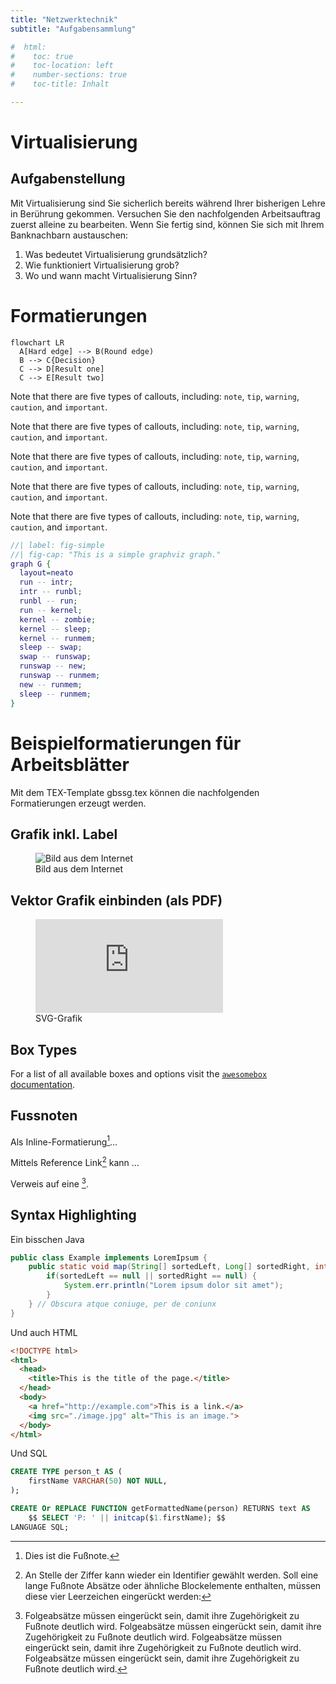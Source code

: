 ```yaml
---
title: "Netzwerktechnik"
subtitle: "Aufgabensammlung"

#  html:
#    toc: true
#    toc-location: left
#    number-sections: true
#    toc-title: Inhalt

---
```

\newpage
# Virtualisierung


## Aufgabenstellung

\colorbox{darkgray}{\color{white}Aufgabe 1: Was bedeutet der Begriff der Virtualisierung | {\faUser} Einzelarbeit | {\faClock} 20' }

Mit Virtualisierung sind Sie sicherlich bereits während Ihrer bisherigen Lehre in Berührung gekommen. Versuchen Sie den nachfolgenden Arbeitsauftrag zuerst alleine zu bearbeiten. Wenn Sie fertig sind, können Sie sich mit Ihrem Banknachbarn austauschen:

1. Was bedeutet Virtualisierung grundsätzlich?
2. Wie funktioniert Virtualisierung grob?
3. Wo und wann macht Virtualisierung Sinn? 


\begin{tikzpicture}

\draw[step=0.5cm,gray,very thin] (-2,-2) grid (15,10);

\end{tikzpicture}


\pagebreak


# Formatierungen

```mermaid
flowchart LR
  A[Hard edge] --> B(Round edge)
  B --> C{Decision}
  C --> D[Result one]
  C --> E[Result two]
```


:::{.callout-note}
Note that there are five types of callouts, including: 
`note`, `tip`, `warning`, `caution`, and `important`.
:::

:::{.callout-tip}
Note that there are five types of callouts, including: 
`note`, `tip`, `warning`, `caution`, and `important`.
:::

:::{.callout-warning}
Note that there are five types of callouts, including: 
`note`, `tip`, `warning`, `caution`, and `important`.
:::

:::{.callout-caution}
Note that there are five types of callouts, including: 
`note`, `tip`, `warning`, `caution`, and `important`.
:::

:::{.callout-important}
Note that there are five types of callouts, including: 
`note`, `tip`, `warning`, `caution`, and `important`.
:::

```dot
//| label: fig-simple
//| fig-cap: "This is a simple graphviz graph."
graph G {
  layout=neato
  run -- intr;
  intr -- runbl;
  runbl -- run;
  run -- kernel;
  kernel -- zombie;
  kernel -- sleep;
  kernel -- runmem;
  sleep -- swap;
  swap -- runswap;
  runswap -- new;
  runswap -- runmem;
  new -- runmem;
  sleep -- runmem;
}
```


# Beispielformatierungen für Arbeitsblätter

Mit dem TEX-Template gbssg.tex können die nachfolgenden Formatierungen erzeugt werden.

## Grafik inkl. Label

![Bild aus dem Internet](https://res.cloudinary.com/luggs/image/upload/w_1000,f_auto,q_auto/v1570429411/GBS/Gbs_3.jpg)

## Vektor Grafik einbinden (als PDF)

![SVG-Grafik](https://res.cloudinary.com/luggs/image/upload/w_1000,f_auto,q_auto/v1600938419/lux.education/logo/lux_logo_ohne_rand.pdf)

## Box Types

For a list of all available boxes and options visit the [`awesomebox` documentation](https://ctan.org/pkg/awesomebox).

\notebox{fdsafdsa fdsa fjdsafdsa}

\awesomebox[violet]{2pt}{\faRocket}{violet}{Lorem ipsum…}

\awesomebox{0pt}{\faPen}{black}{Hier kommt die Aufgabenstellung mit Hinweisen

und auch mehreren Zeilen...

}

\tipbox{Lorem ipsum…}


## Fussnoten

Als Inline-Formatierung^[Dies ist die Fußnote.]...

Mittels Reference Link[^1] kann ...

[^1]: An Stelle der Ziffer kann wieder ein Identifier gewählt werden. Soll eine lange Fußnote Absätze oder ähnliche Blockelemente enthalten, müssen diese vier Leerzeichen eingerückt werden:

Verweis auf eine [^lange_fußnote].

[^lange_fußnote]: 

    Folgeabsätze müssen eingerückt sein, damit ihre
    Zugehörigkeit zu Fußnote deutlich wird. Folgeabsätze müssen eingerückt sein, damit ihre
    Zugehörigkeit zu Fußnote deutlich wird. Folgeabsätze müssen eingerückt sein, damit ihre
    Zugehörigkeit zu Fußnote deutlich wird. Folgeabsätze müssen eingerückt sein, damit ihre
    Zugehörigkeit zu Fußnote deutlich wird.


## Syntax Highlighting


Ein bisschen Java

```java
public class Example implements LoremIpsum {
	public static void map(String[] sortedLeft, Long[] sortedRight, int splitIndex) {
		if(sortedLeft == null || sortedRight == null) {
			System.err.println("Lorem ipsum dolor sit amet");
		}
	} // Obscura atque coniuge, per de coniunx
}
```

Und auch HTML

```html
<!DOCTYPE html>
<html>
  <head>
    <title>This is the title of the page.</title>
  </head>
  <body>
    <a href="http://example.com">This is a link.</a>
    <img src="./image.jpg" alt="This is an image.">
  </body>
</html>
```

Und SQL 

```sql
CREATE TYPE person_t AS (
	firstName VARCHAR(50) NOT NULL,
);

CREATE Or REPLACE FUNCTION getFormattedName(person) RETURNS text AS
	$$ SELECT 'P: ' || initcap($1.firstName); $$
LANGUAGE SQL;
```

\pagebreak

\colorbox{yellow}{\color{black}Das ist ein normaler und längerer Text vielleicht über mehrere Zeilen oder so}

\pagebreak

\listoffigures